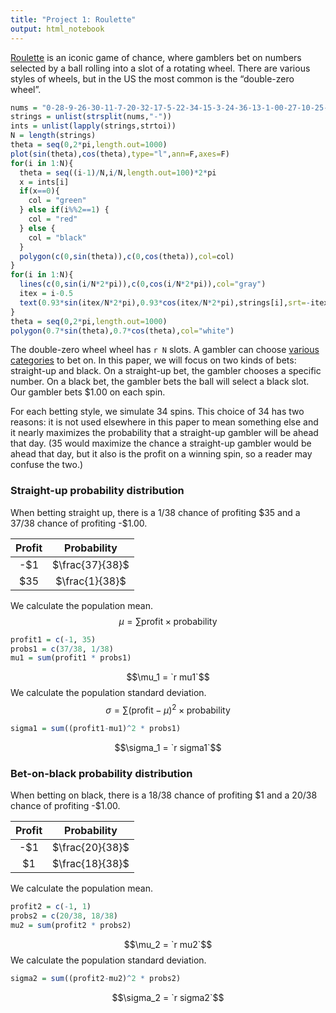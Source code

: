 ```yaml
---
title: "Project 1: Roulette"
output: html_notebook
---
```


[Roulette](https://en.wikipedia.org/wiki/Roulette#Bet_odds_table){target="blank"} is an iconic game of chance, where gamblers bet on numbers selected by a ball rolling into a slot of a rotating wheel. There are various styles of wheels, but in the US the most common is the "double-zero wheel". 

```r
nums = "0-28-9-26-30-11-7-20-32-17-5-22-34-15-3-24-36-13-1-00-27-10-25-29-12-8-19-31-18-6-21-33-16-4-23-35-14-2"
strings = unlist(strsplit(nums,"-"))
ints = unlist(lapply(strings,strtoi))
N = length(strings)
theta = seq(0,2*pi,length.out=1000)
plot(sin(theta),cos(theta),type="l",ann=F,axes=F)
for(i in 1:N){
  theta = seq((i-1)/N,i/N,length.out=100)*2*pi
  x = ints[i]
  if(x==0){
    col = "green"
  } else if(i%%2==1) {
    col = "red"
  } else {
    col = "black"
  }
  polygon(c(0,sin(theta)),c(0,cos(theta)),col=col)
}
for(i in 1:N){
  lines(c(0,sin(i/N*2*pi)),c(0,cos(i/N*2*pi)),col="gray")
  itex = i-0.5
  text(0.93*sin(itex/N*2*pi),0.93*cos(itex/N*2*pi),strings[i],srt=-itex/N*360,col="white",cex=1)
}
theta = seq(0,2*pi,length.out=1000)
polygon(0.7*sin(theta),0.7*cos(theta),col="white")
```

The double-zero wheel wheel has `r N` slots. A gambler can choose [various categories](https://en.wikipedia.org/wiki/Roulette#Bet_odds_table){target="blank"} to bet on. In this paper, we will focus on two kinds of bets: straight-up and black. On a straight-up bet, the gambler chooses a specific number. On a black bet, the gambler bets the ball will select a black slot. Our gambler bets $1.00 on each spin.

For each betting style, we simulate 34 spins. This choice of 34 has two reasons: it is not used elsewhere in this paper to mean something else and it nearly maximizes the probability that a straight-up gambler will be ahead that day. (35 would maximize the chance a straight-up gambler would be ahead that day, but it also is the profit on a winning spin, so a reader may confuse the two.)

### Straight-up probability distribution

When betting straight up, there is a 1/38 chance of profiting \$35 and a 37/38 chance of profiting -\$1.00. 

| Profit |  Probability  |
|:------:|:-------------:|
| -\$1   |$\frac{37}{38}$|
| \$35   |$\frac{1}{38}$ |

We calculate the population mean.
$$\mu = \sum \text{profit} \times \text{probability}$$
```r
profit1 = c(-1, 35)
probs1 = c(37/38, 1/38)
mu1 = sum(profit1 * probs1)
```

$$\mu_1 = `r mu1`$$
We calculate the population standard deviation.
$$\sigma = \sum (\text{profit}-\mu)^2 \times \text{probability}$$

```r
sigma1 = sum((profit1-mu1)^2 * probs1)
```

$$\sigma_1 = `r sigma1`$$


### Bet-on-black probability distribution

When betting on black, there is a 18/38 chance of profiting $1 and a 20/38 chance of profiting -\$1.00.

| Profit |  Probability  |
|:------:|:-------------:|
| -\$1   |$\frac{20}{38}$|
| \$1    |$\frac{18}{38}$ |

We calculate the population mean.
```r
profit2 = c(-1, 1)
probs2 = c(20/38, 18/38)
mu2 = sum(profit2 * probs2)
```

$$\mu_2 = `r mu2`$$
We calculate the population standard deviation.

```r
sigma2 = sum((profit2-mu2)^2 * probs2)
```

$$\sigma_2 = `r sigma2`$$


